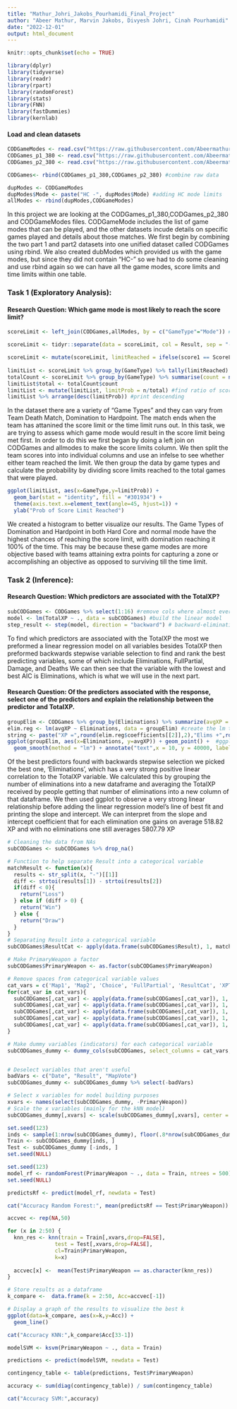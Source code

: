 ```yaml
---
title: "Mathur_Johri_Jakobs_Pourhamidi_Final_Project"
author: "Abeer Mathur, Marvin Jakobs, Divyesh Johri, Cinah Pourhamidi"
date: "2022-12-01"
output: html_document
---
```


```r
knitr::opts_chunk$set(echo = TRUE)
```


```r
library(dplyr)
library(tidyverse)
library(readr)
library(rpart)
library(randomForest)
library(stats)
library(FNN)
library(fastDummies)
library(kernlab)
```

#### Load and clean datasets

```r
CODGameModes <- read.csv("https://raw.githubusercontent.com/Abeermathur7/STAT380Final/main/CODGameModes.csv")
CODGames_p1_380 <- read.csv("https://raw.githubusercontent.com/Abeermathur7/STAT380Final/main/CODGames_p1_380.csv")
CODGames_p2_380 <- read.csv("https://raw.githubusercontent.com/Abeermathur7/STAT380Final/main/CODGames_p2_380.csv")

CODGames<- rbind(CODGames_p1_380,CODGames_p2_380) #combine raw data

dupModes <- CODGameModes
dupModes$Mode <- paste("HC -", dupModes$Mode) #adding HC mode limits
allModes <- rbind(dupModes,CODGameModes)
```

In this project we are looking at the CODGames_p1_380,CODGames_p2_380  and 
CODGameModes files. CODGameMode includes the list of game modes that can be played, 
and the other datasets incude details on specific games played and details about 
those matches. We first begin by combining the two part 1 and part2 datasets into one unified dataset called CODGames using rbind. We also created dubModes which provided us with the game modes, but since they did not contain "HC-" so we had to do some cleaning and use rbind again so we can have all the game modes, score limits and time limits within one table.

### Task 1 (Exploratory Analysis): 



#### Research Question: Which game mode is most likely to reach the score limit? 

```r
scoreLimit <- left_join(CODGames,allModes, by = c("GameType"="Mode")) #add score limit column

scoreLimit <- tidyr::separate(data = scoreLimit, col = Result, sep = "-", into = c("score1","score2")) #put each team score into individual columns

scoreLimit <- mutate(scoreLimit, limitReached = ifelse(score1 == ScoreLimit | score2 == ScoreLimit,1,0)) #note if either team reached the limit
         
limitList <- scoreLimit %>% group_by(GameType) %>% tally(limitReached) #group by and count games that reached score limit for each mode
totalCount <- scoreLimit %>% group_by(GameType) %>% summarise(count = n()) #total games of each mode played
limitList$total <- totalCount$count 
limitList <- mutate(limitList, limitProb = n/total) #find ratio of score limit reached to games played
limitList %>% arrange(desc(limitProb)) #print descending
```

In the dataset there are a variety of "Game Types" and they can vary from Team Death Match, Domination to Hardpoint. The match ends when the team has attanined the score limit or the time limit runs out. In this task, we are trying to assess which game mode would result in the score limit being met first. In order to do this we first began by doing  a left join on CODGames and allmodes to make the score limits column. We then split the team scores into into individual columns and use an infelse to see whether either team reached the limit. We then group the data by game types and calculate the probability by dividing score limits reached to the total games that were played. 



```r
ggplot(limitList, aes(x=GameType,y=limitProb)) + 
  geom_bar(stat = "identity", fill = "#301934") + 
  theme(axis.text.x=element_text(angle=45, hjust=1)) +
  ylab("Prob of Score Limit Reached")
```

We created a histogram to better visualize our results. The Game Types  of Domination and Hardpoint in both Hard Core and normal mode have the highest chances of reaching the score limit, with domination reaching it 100% of the time. This may be because these game modes are more objective based with teams attaining extra points for capturing a zone or accomplishing an objective as opposed to surviving till the time limit.

### Task 2 (Inference):

#### Research Question: Which predictors are associated with the TotalXP?
```r
subCODGames <- CODGames %>% select(1:16) #remove cols where almost every row is NA
model <- lm(TotalXP ~ ., data = subCODGames) #build the linear model
step_result <- step(model, direction = "backward") # backward-elimination for vars with best p-value
```

To find which predictors are associated with the TotalXP the most we preformed a linear regression model on all variables besides TotalXP then preformed backwards stepwise variable selection to find and rank the best predicting variables, some of which include Eliminations, FullPartial, Damage, and Deaths We can then see that the variable with the lowest and best AIC is Eliminations, which is what we will use in the next part.

#### Research Question: Of the predictors associated with the response, select one of the predictors and explain the relationship between the predictor and TotalXP. 
```r
groupElim <- CODGames %>% group_by(Eliminations) %>% summarize(avgXP = mean(TotalXP)) #group by num of eliminations and average the TotalXP
elim.reg <- lm(avgXP ~ Eliminations, data = groupElim) #create the lm to report the slope/intercept later
string <- paste("XP =",round(elim.reg$coefficients[[2]],2),"Elims +",round(elim.reg$coefficients[[1]],2)) #turn lm coeff into a formula string
ggplot(groupElim, aes(x=Eliminations, y=avgXP)) + geom_point() +  #ggplot with method lm and the formula string created above
  geom_smooth(method = "lm") + annotate("text",x = 10, y = 40000, label = string,size = 4) 
```

Of the best predictors found with backwards stepwise selection we picked the best one, 'Eliminations', which has a very strong positive linear correlation to the TotalXP variable. We calculated this by grouping the number of eliminations into a new dataframe and averaging the TotalXP received by people getting that number of eliminations into a new column of that dataframe. We then used ggplot to observe a very strong linear relationship before adding the linear regression model's line of best fit and printing the slope and intercept. We can interpret from the slope and intercept coefficient that for each elimination one gains on average 518.82 XP and with no eliminations one still averages 5807.79 XP


```r
# Cleaning the data from NAs
subCODGames <- subCODGames %>% drop_na()

# Function to help separate Result into a categorical variable
matchResult <- function(x){
  results <- str_split(x, "-")[[1]]
  diff <- strtoi(results[1]) - strtoi(results[2])
  if(diff < 0){
    return("Loss")
  } else if (diff > 0) {
    return("Win")
  } else {
    return("Draw")
  }
}
# Separating Result into a categorical variable
subCODGames$ResultCat <- apply(data.frame(subCODGames$Result), 1, matchResult)

# Make PrimaryWeapon a factor
subCODGames$PrimaryWeapon <- as.factor(subCODGames$PrimaryWeapon)

# Remove spaces from categorical variable values
cat_vars = c('Map1', 'Map2', 'Choice', 'FullPartial', 'ResultCat', 'XPType', 'DidPlayerVote', 'GameType')
for(cat_var in cat_vars){
  subCODGames[,cat_var] <- apply(data.frame(subCODGames[,cat_var]), 1, str_replace_all, pattern=" ", replacement="_")
  subCODGames[,cat_var] <- apply(data.frame(subCODGames[,cat_var]), 1, str_replace_all, pattern="-", replacement="_")
  subCODGames[,cat_var] <- apply(data.frame(subCODGames[,cat_var]), 1, str_replace_all, pattern="'", replacement="_")
  subCODGames[,cat_var] <- apply(data.frame(subCODGames[,cat_var]), 1, str_replace_all, pattern="%", replacement="percent")
  subCODGames[,cat_var] <- apply(data.frame(subCODGames[,cat_var]), 1, str_replace_all, pattern="\\+", replacement="plus")
}

# Make dummy variables (indicators) for each categorical variable
subCODGames_dummy <- dummy_cols(subCODGames, select_columns = cat_vars, remove_selected_columns = TRUE)


# Deselect variables that aren't useful
badVars <- c("Date", "Result", "MapVote")
subCODGames_dummy <- subCODGames_dummy %>% select(-badVars)
```

```r
# Select x variables for model building purposes
xvars <- names(select(subCODGames_dummy, -PrimaryWeapon))
# Scale the x variables (mainly for the kNN model)
subCODGames_dummy[,xvars] <- scale(subCODGames_dummy[,xvars], center = TRUE, scale = TRUE)

set.seed(123)
inds <- sample(1:nrow(subCODGames_dummy), floor(.8*nrow(subCODGames_dummy)))
Train <- subCODGames_dummy[inds, ]
Test <- subCODGames_dummy [-inds, ]
set.seed(NULL)
```

```r
set.seed(123)
model_rf <- randomForest(PrimaryWeapon ~ ., data = Train, ntrees = 500)
set.seed(NULL)

predictsRf <- predict(model_rf, newdata = Test)

cat("Accuracy Random Forest:", mean(predictsRf == Test$PrimaryWeapon))
```

```r
accvec <- rep(NA,50)

for (x in 2:50) {
  knn_res <- knn(train = Train[,xvars,drop=FALSE], 
               test = Test[,xvars,drop=FALSE], 
               cl=Train$PrimaryWeapon,
               k=x)
  
  accvec[x] <-  mean(Test$PrimaryWeapon == as.character(knn_res))
}

# Store results as a dataframe
k_compare <-  data.frame(k = 2:50, Acc=accvec[-1])

# Display a graph of the results to visualize the best k
ggplot(data=k_compare, aes(x=k,y=Acc)) +
  geom_line()
```

```r
cat("Accuracy KNN:",k_compare$Acc[33-1])
```

```r

modelSVM <- ksvm(PrimaryWeapon ~ ., data = Train)

predictions <- predict(modelSVM, newdata = Test)

contingency_table <- table(predictions, Test$PrimaryWeapon)

accuracy <- sum(diag(contingency_table)) / sum(contingency_table)

cat("Accuracy SVM:",accuracy)

```



